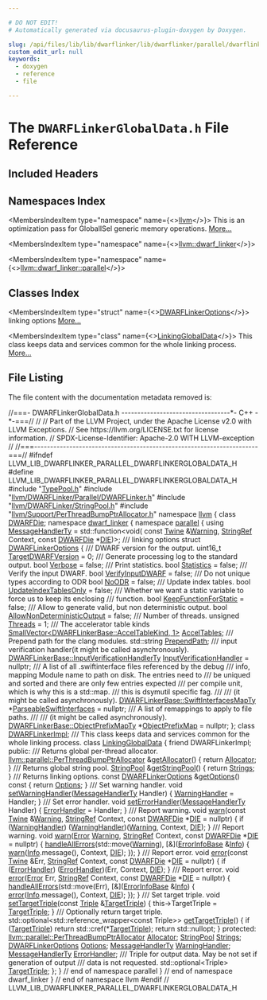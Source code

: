 ```yaml
---

# DO NOT EDIT!
# Automatically generated via docusaurus-plugin-doxygen by Doxygen.

slug: /api/files/lib/lib/dwarflinker/lib/dwarflinker/parallel/dwarflinkerglobaldata-h
custom_edit_url: null
keywords:
  - doxygen
  - reference
  - file

---
```





# The `DWARFLinkerGlobalData.h` File Reference

<DoxygenPage pluginConfig={pluginConfig}>



## Included Headers

<IncludesList>
<IncludesListItem
  filePath="TypePool.h"
  permalink="/docs/api/files/lib/lib/dwarflinker/lib/dwarflinker/parallel/typepool-h"
  isLocal="true" />
<IncludesListItem
  filePath="llvm/DWARFLinker/Parallel/DWARFLinker.h"
  permalink="/docs/api/files/include/include/llvm/include/llvm/dwarflinker/include/llvm/dwarflinker/parallel/dwarflinker-h"
  isLocal="true" />
<IncludesListItem
  filePath="llvm/DWARFLinker/StringPool.h"
  permalink="/docs/api/files/include/include/llvm/include/llvm/dwarflinker/stringpool-h"
  isLocal="true" />
<IncludesListItem
  filePath="llvm/Support/PerThreadBumpPtrAllocator.h"
  permalink="/docs/api/files/include/include/llvm/include/llvm/support/perthreadbumpptrallocator-h"
  isLocal="true" />
</IncludesList>

## Namespaces Index

<MembersIndex>

<MembersIndexItem
  type="namespace"
  name={<><a href="/docs/api/namespaces/llvm">llvm</a></>}>
This is an optimization pass for GlobalISel generic memory operations. <a href="/docs/api/namespaces/llvm/#details">More...</a>
</MembersIndexItem>

<MembersIndexItem
  type="namespace"
  name={<><a href="/docs/api/namespaces/llvm/dwarf-linker">llvm::dwarf_linker</a></>}>
</MembersIndexItem>

<MembersIndexItem
  type="namespace"
  name={<><a href="/docs/api/namespaces/llvm/dwarf-linker/parallel">llvm::dwarf_linker::parallel</a></>}>
</MembersIndexItem>

</MembersIndex>

## Classes Index

<MembersIndex>

<MembersIndexItem
  type="struct"
  name={<><a href="/docs/api/structs/llvm/dwarf-linker/parallel/dwarflinkeroptions">DWARFLinkerOptions</a></>}>
linking options <a href="/docs/api/structs/llvm/dwarf-linker/parallel/dwarflinkeroptions/#details">More...</a>
</MembersIndexItem>

<MembersIndexItem
  type="class"
  name={<><a href="/docs/api/classes/llvm/dwarf-linker/parallel/linkingglobaldata">LinkingGlobalData</a></>}>
This class keeps data and services common for the whole linking process. <a href="/docs/api/classes/llvm/dwarf-linker/parallel/linkingglobaldata/#details">More...</a>
</MembersIndexItem>

</MembersIndex>


## File Listing

The file content with the documentation metadata removed is:

<ProgramListing>

<Link id="l00001" /><CodeLine lineNumber="1"><Highlight kind="comment">//===- DWARFLinkerGlobalData.h ----------------------------------&#42;- C++ -&#42;-===//</Highlight><Highlight kind="normal"></Highlight></CodeLine>
<Link id="l00002" /><CodeLine lineNumber="2"><Highlight kind="normal"></Highlight><Highlight kind="comment">//</Highlight><Highlight kind="normal"></Highlight></CodeLine>
<Link id="l00003" /><CodeLine lineNumber="3"><Highlight kind="normal"></Highlight><Highlight kind="comment">// Part of the LLVM Project, under the Apache License v2.0 with LLVM Exceptions.</Highlight><Highlight kind="normal"></Highlight></CodeLine>
<Link id="l00004" /><CodeLine lineNumber="4"><Highlight kind="normal"></Highlight><Highlight kind="comment">// See https://llvm.org/LICENSE.txt for license information.</Highlight><Highlight kind="normal"></Highlight></CodeLine>
<Link id="l00005" /><CodeLine lineNumber="5"><Highlight kind="normal"></Highlight><Highlight kind="comment">// SPDX-License-Identifier: Apache-2.0 WITH LLVM-exception</Highlight><Highlight kind="normal"></Highlight></CodeLine>
<Link id="l00006" /><CodeLine lineNumber="6"><Highlight kind="normal"></Highlight><Highlight kind="comment">//</Highlight><Highlight kind="normal"></Highlight></CodeLine>
<Link id="l00007" /><CodeLine lineNumber="7"><Highlight kind="normal"></Highlight><Highlight kind="comment">//===----------------------------------------------------------------------===//</Highlight><Highlight kind="normal"></Highlight></CodeLine>
<Link id="l00008" /><CodeLine lineNumber="8"><Highlight kind="normal"></Highlight></CodeLine>
<Link id="l00009" /><CodeLine lineNumber="9"><Highlight kind="normal"></Highlight><Highlight kind="preprocessor">#ifndef LLVM&#95;LIB&#95;DWARFLINKER&#95;PARALLEL&#95;DWARFLINKERGLOBALDATA&#95;H</Highlight><Highlight kind="normal"></Highlight></CodeLine>
<Link id="l00010" /><CodeLine lineNumber="10"><Highlight kind="normal"></Highlight><Highlight kind="preprocessor">#define LLVM&#95;LIB&#95;DWARFLINKER&#95;PARALLEL&#95;DWARFLINKERGLOBALDATA&#95;H</Highlight><Highlight kind="normal"></Highlight></CodeLine>
<Link id="l00011" /><CodeLine lineNumber="11"><Highlight kind="normal"></Highlight></CodeLine>
<Link id="l00012" /><CodeLine lineNumber="12"><Highlight kind="normal"></Highlight><Highlight kind="preprocessor">#include &quot;<a href="/docs/api/files/lib/lib/dwarflinker/lib/dwarflinker/parallel/typepool-h">TypePool.h</a>&quot;</Highlight><Highlight kind="normal"></Highlight></CodeLine>
<Link id="l00013" /><CodeLine lineNumber="13"><Highlight kind="normal"></Highlight><Highlight kind="preprocessor">#include &quot;<a href="/docs/api/files/include/include/llvm/include/llvm/dwarflinker/include/llvm/dwarflinker/parallel/dwarflinker-h">llvm/DWARFLinker/Parallel/DWARFLinker.h</a>&quot;</Highlight><Highlight kind="normal"></Highlight></CodeLine>
<Link id="l00014" /><CodeLine lineNumber="14"><Highlight kind="normal"></Highlight><Highlight kind="preprocessor">#include &quot;<a href="/docs/api/files/include/include/llvm/include/llvm/dwarflinker/stringpool-h">llvm/DWARFLinker/StringPool.h</a>&quot;</Highlight><Highlight kind="normal"></Highlight></CodeLine>
<Link id="l00015" /><CodeLine lineNumber="15"><Highlight kind="normal"></Highlight><Highlight kind="preprocessor">#include &quot;<a href="/docs/api/files/include/include/llvm/include/llvm/support/perthreadbumpptrallocator-h">llvm/Support/PerThreadBumpPtrAllocator.h</a>&quot;</Highlight><Highlight kind="normal"></Highlight></CodeLine>
<Link id="l00016" /><CodeLine lineNumber="16"><Highlight kind="normal"></Highlight></CodeLine>
<Link id="l00017" /><CodeLine lineNumber="17"><Highlight kind="normal"></Highlight><Highlight kind="keyword">namespace </Highlight><Highlight kind="normal"><a href="/docs/api/namespaces/llvm">llvm</a> &#123;</Highlight></CodeLine>
<Link id="l00018" /><CodeLine lineNumber="18"><Highlight kind="normal"></Highlight></CodeLine>
<Link id="l00019" /><CodeLine lineNumber="19"><Highlight kind="normal"></Highlight><Highlight kind="keyword">class </Highlight><Highlight kind="normal"><a href="/docs/api/classes/llvm/dwarfdie">DWARFDie</a>;</Highlight></CodeLine>
<Link id="l00020" /><CodeLine lineNumber="20"><Highlight kind="normal"></Highlight></CodeLine>
<Link id="l00021" /><CodeLine lineNumber="21"><Highlight kind="normal"></Highlight><Highlight kind="keyword">namespace </Highlight><Highlight kind="normal"><a href="/docs/api/namespaces/llvm/dwarf-linker">dwarf&#95;linker</a> &#123;</Highlight></CodeLine>
<Link id="l00022" /><CodeLine lineNumber="22"><Highlight kind="normal"></Highlight><Highlight kind="keyword">namespace </Highlight><Highlight kind="normal"><a href="/docs/api/namespaces/llvm/dwarf-linker/parallel">parallel</a> &#123;</Highlight></CodeLine>
<Link id="l00023" /><CodeLine lineNumber="23"><Highlight kind="normal"></Highlight></CodeLine>
<Link id="l00024" /><CodeLine lineNumber="24" lineLink="/docs/api/namespaces/llvm/dwarf-linker/parallel/#af378e877afcc692f3c5a240ebef817ca"><Highlight kind="normal"></Highlight><Highlight kind="keyword">using </Highlight><Highlight kind="normal"><a href="/docs/api/namespaces/llvm/dwarf-linker/parallel/#af378e877afcc692f3c5a240ebef817ca">MessageHandlerTy</a> = std::function&lt;void(</Highlight></CodeLine>
<Link id="l00025" /><CodeLine lineNumber="25"><Highlight kind="normal">    </Highlight><Highlight kind="keyword">const</Highlight><Highlight kind="normal"> <a href="/docs/api/classes/llvm/twine">Twine</a> &amp;<a href="/docs/api/namespaces/llvm/#ac226f3d2b9ca090171a8e0a8cb92c343a0eaadb4fcb48a0a0ed7bc9868be9fbaa">Warning</a>, <a href="/docs/api/classes/llvm/stringref">StringRef</a> Context, </Highlight><Highlight kind="keyword">const</Highlight><Highlight kind="normal"> <a href="/docs/api/classes/llvm/dwarfdie">DWARFDie</a> &#42;<a href="/docs/api/classes/llvm/die">DIE</a>)&gt;;</Highlight></CodeLine>
<Link id="l00026" /><CodeLine lineNumber="26"><Highlight kind="normal"></Highlight><Highlight kind="comment"></Highlight></CodeLine>
<Link id="l00027" /><CodeLine lineNumber="27"><Highlight kind="comment">/// linking options</Highlight><Highlight kind="normal"></Highlight></CodeLine>
<Link id="l00028" /><CodeLine lineNumber="28" lineLink="/docs/api/structs/llvm/dwarf-linker/parallel/dwarflinkeroptions"><Highlight kind="normal"></Highlight><Highlight kind="keyword">struct </Highlight><Highlight kind="normal"><a href="/docs/api/structs/llvm/dwarf-linker/parallel/dwarflinkeroptions">DWARFLinkerOptions</a> &#123;</Highlight><Highlight kind="comment"></Highlight></CodeLine>
<Link id="l00029" /><CodeLine lineNumber="29"><Highlight kind="comment">  /// DWARF version for the output.</Highlight><Highlight kind="normal"></Highlight></CodeLine>
<Link id="l00030" /><CodeLine lineNumber="30" lineLink="/docs/api/structs/llvm/dwarf-linker/parallel/dwarflinkeroptions/#a44548ea51a7a3a4ba06a921d43b874be"><Highlight kind="normal">  uint16&#95;t <a href="/docs/api/structs/llvm/dwarf-linker/parallel/dwarflinkeroptions/#a44548ea51a7a3a4ba06a921d43b874be">TargetDWARFVersion</a> = 0;</Highlight></CodeLine>
<Link id="l00031" /><CodeLine lineNumber="31"><Highlight kind="normal"></Highlight><Highlight kind="comment"></Highlight></CodeLine>
<Link id="l00032" /><CodeLine lineNumber="32"><Highlight kind="comment">  /// Generate processing log to the standard output.</Highlight><Highlight kind="normal"></Highlight></CodeLine>
<Link id="l00033" /><CodeLine lineNumber="33" lineLink="/docs/api/structs/llvm/dwarf-linker/parallel/dwarflinkeroptions/#a2b508ddf784702f18079fa995522858b"><Highlight kind="normal">  </Highlight><Highlight kind="keywordtype">bool</Highlight><Highlight kind="normal"> <a href="/docs/api/structs/llvm/dwarf-linker/parallel/dwarflinkeroptions/#a2b508ddf784702f18079fa995522858b">Verbose</a> = </Highlight><Highlight kind="keyword">false</Highlight><Highlight kind="normal">;</Highlight></CodeLine>
<Link id="l00034" /><CodeLine lineNumber="34"><Highlight kind="normal"></Highlight><Highlight kind="comment"></Highlight></CodeLine>
<Link id="l00035" /><CodeLine lineNumber="35"><Highlight kind="comment">  /// Print statistics.</Highlight><Highlight kind="normal"></Highlight></CodeLine>
<Link id="l00036" /><CodeLine lineNumber="36" lineLink="/docs/api/structs/llvm/dwarf-linker/parallel/dwarflinkeroptions/#ada6d21af43986bd389dd2b165454cb5e"><Highlight kind="normal">  </Highlight><Highlight kind="keywordtype">bool</Highlight><Highlight kind="normal"> <a href="/docs/api/structs/llvm/dwarf-linker/parallel/dwarflinkeroptions/#ada6d21af43986bd389dd2b165454cb5e">Statistics</a> = </Highlight><Highlight kind="keyword">false</Highlight><Highlight kind="normal">;</Highlight></CodeLine>
<Link id="l00037" /><CodeLine lineNumber="37"><Highlight kind="normal"></Highlight><Highlight kind="comment"></Highlight></CodeLine>
<Link id="l00038" /><CodeLine lineNumber="38"><Highlight kind="comment">  /// Verify the input DWARF.</Highlight><Highlight kind="normal"></Highlight></CodeLine>
<Link id="l00039" /><CodeLine lineNumber="39" lineLink="/docs/api/structs/llvm/dwarf-linker/parallel/dwarflinkeroptions/#a7af2635dbf7eabcfb1fea5e933065e1e"><Highlight kind="normal">  </Highlight><Highlight kind="keywordtype">bool</Highlight><Highlight kind="normal"> <a href="/docs/api/structs/llvm/dwarf-linker/parallel/dwarflinkeroptions/#a7af2635dbf7eabcfb1fea5e933065e1e">VerifyInputDWARF</a> = </Highlight><Highlight kind="keyword">false</Highlight><Highlight kind="normal">;</Highlight></CodeLine>
<Link id="l00040" /><CodeLine lineNumber="40"><Highlight kind="normal"></Highlight><Highlight kind="comment"></Highlight></CodeLine>
<Link id="l00041" /><CodeLine lineNumber="41"><Highlight kind="comment">  /// Do not unique types according to ODR</Highlight><Highlight kind="normal"></Highlight></CodeLine>
<Link id="l00042" /><CodeLine lineNumber="42" lineLink="/docs/api/structs/llvm/dwarf-linker/parallel/dwarflinkeroptions/#a4cad01ae18054f3a918286b97f32ee3c"><Highlight kind="normal">  </Highlight><Highlight kind="keywordtype">bool</Highlight><Highlight kind="normal"> <a href="/docs/api/structs/llvm/dwarf-linker/parallel/dwarflinkeroptions/#a4cad01ae18054f3a918286b97f32ee3c">NoODR</a> = </Highlight><Highlight kind="keyword">false</Highlight><Highlight kind="normal">;</Highlight></CodeLine>
<Link id="l00043" /><CodeLine lineNumber="43"><Highlight kind="normal"></Highlight><Highlight kind="comment"></Highlight></CodeLine>
<Link id="l00044" /><CodeLine lineNumber="44"><Highlight kind="comment">  /// Update index tables.</Highlight><Highlight kind="normal"></Highlight></CodeLine>
<Link id="l00045" /><CodeLine lineNumber="45" lineLink="/docs/api/structs/llvm/dwarf-linker/parallel/dwarflinkeroptions/#ad0fde97dc4343f593eb4a01436cd05b9"><Highlight kind="normal">  </Highlight><Highlight kind="keywordtype">bool</Highlight><Highlight kind="normal"> <a href="/docs/api/structs/llvm/dwarf-linker/parallel/dwarflinkeroptions/#ad0fde97dc4343f593eb4a01436cd05b9">UpdateIndexTablesOnly</a> = </Highlight><Highlight kind="keyword">false</Highlight><Highlight kind="normal">;</Highlight></CodeLine>
<Link id="l00046" /><CodeLine lineNumber="46"><Highlight kind="normal"></Highlight><Highlight kind="comment"></Highlight></CodeLine>
<Link id="l00047" /><CodeLine lineNumber="47"><Highlight kind="comment">  /// Whether we want a static variable to force us to keep its enclosing</Highlight></CodeLine>
<Link id="l00048" /><CodeLine lineNumber="48"><Highlight kind="comment">  /// function.</Highlight><Highlight kind="normal"></Highlight></CodeLine>
<Link id="l00049" /><CodeLine lineNumber="49" lineLink="/docs/api/structs/llvm/dwarf-linker/parallel/dwarflinkeroptions/#a0304dfc63cdd99efba5f330f2f39fbe7"><Highlight kind="normal">  </Highlight><Highlight kind="keywordtype">bool</Highlight><Highlight kind="normal"> <a href="/docs/api/structs/llvm/dwarf-linker/parallel/dwarflinkeroptions/#a0304dfc63cdd99efba5f330f2f39fbe7">KeepFunctionForStatic</a> = </Highlight><Highlight kind="keyword">false</Highlight><Highlight kind="normal">;</Highlight></CodeLine>
<Link id="l00050" /><CodeLine lineNumber="50"><Highlight kind="normal"></Highlight><Highlight kind="comment"></Highlight></CodeLine>
<Link id="l00051" /><CodeLine lineNumber="51"><Highlight kind="comment">  /// Allow to generate valid, but non deterministic output.</Highlight><Highlight kind="normal"></Highlight></CodeLine>
<Link id="l00052" /><CodeLine lineNumber="52" lineLink="/docs/api/structs/llvm/dwarf-linker/parallel/dwarflinkeroptions/#a4cf7eaa1914002989dd579f683907a58"><Highlight kind="normal">  </Highlight><Highlight kind="keywordtype">bool</Highlight><Highlight kind="normal"> <a href="/docs/api/structs/llvm/dwarf-linker/parallel/dwarflinkeroptions/#a4cf7eaa1914002989dd579f683907a58">AllowNonDeterministicOutput</a> = </Highlight><Highlight kind="keyword">false</Highlight><Highlight kind="normal">;</Highlight></CodeLine>
<Link id="l00053" /><CodeLine lineNumber="53"><Highlight kind="normal"></Highlight><Highlight kind="comment"></Highlight></CodeLine>
<Link id="l00054" /><CodeLine lineNumber="54"><Highlight kind="comment">  /// Number of threads.</Highlight><Highlight kind="normal"></Highlight></CodeLine>
<Link id="l00055" /><CodeLine lineNumber="55" lineLink="/docs/api/structs/llvm/dwarf-linker/parallel/dwarflinkeroptions/#ae68d3cab00cbc12c2f7af38c6d74a674"><Highlight kind="normal">  </Highlight><Highlight kind="keywordtype">unsigned</Highlight><Highlight kind="normal"> <a href="/docs/api/structs/llvm/dwarf-linker/parallel/dwarflinkeroptions/#ae68d3cab00cbc12c2f7af38c6d74a674">Threads</a> = 1;</Highlight></CodeLine>
<Link id="l00056" /><CodeLine lineNumber="56"><Highlight kind="normal"></Highlight><Highlight kind="comment"></Highlight></CodeLine>
<Link id="l00057" /><CodeLine lineNumber="57"><Highlight kind="comment">  /// The accelerator table kinds</Highlight><Highlight kind="normal"></Highlight></CodeLine>
<Link id="l00058" /><CodeLine lineNumber="58" lineLink="/docs/api/structs/llvm/dwarf-linker/parallel/dwarflinkeroptions/#a3f4e5c8bada3ae219059fce1f12529ae"><Highlight kind="normal">  <a href="/docs/api/classes/llvm/smallvector">SmallVector&lt;DWARFLinkerBase::AccelTableKind, 1&gt;</a> <a href="/docs/api/structs/llvm/dwarf-linker/parallel/dwarflinkeroptions/#a3f4e5c8bada3ae219059fce1f12529ae">AccelTables</a>;</Highlight></CodeLine>
<Link id="l00059" /><CodeLine lineNumber="59"><Highlight kind="normal"></Highlight><Highlight kind="comment"></Highlight></CodeLine>
<Link id="l00060" /><CodeLine lineNumber="60"><Highlight kind="comment">  /// Prepend path for the clang modules.</Highlight><Highlight kind="normal"></Highlight></CodeLine>
<Link id="l00061" /><CodeLine lineNumber="61" lineLink="/docs/api/structs/llvm/dwarf-linker/parallel/dwarflinkeroptions/#a6b4d1969e9d1a09e808debff611e46ea"><Highlight kind="normal">  std::string <a href="/docs/api/structs/llvm/dwarf-linker/parallel/dwarflinkeroptions/#a6b4d1969e9d1a09e808debff611e46ea">PrependPath</a>;</Highlight></CodeLine>
<Link id="l00062" /><CodeLine lineNumber="62"><Highlight kind="normal"></Highlight><Highlight kind="comment"></Highlight></CodeLine>
<Link id="l00063" /><CodeLine lineNumber="63"><Highlight kind="comment">  /// input verification handler(it might be called asynchronously).</Highlight><Highlight kind="normal"></Highlight></CodeLine>
<Link id="l00064" /><CodeLine lineNumber="64" lineLink="/docs/api/structs/llvm/dwarf-linker/parallel/dwarflinkeroptions/#af525e29f46c247419bfe277b66fd6dcb"><Highlight kind="normal">  <a href="/docs/api/classes/llvm/dwarf-linker/dwarflinkerbase/#ac482b3b01bd8e00cd02ecfba94e88694">DWARFLinkerBase::InputVerificationHandlerTy</a> <a href="/docs/api/structs/llvm/dwarf-linker/parallel/dwarflinkeroptions/#af525e29f46c247419bfe277b66fd6dcb">InputVerificationHandler</a> =</Highlight></CodeLine>
<Link id="l00065" /><CodeLine lineNumber="65"><Highlight kind="normal">      </Highlight><Highlight kind="keyword">nullptr</Highlight><Highlight kind="normal">;</Highlight></CodeLine>
<Link id="l00066" /><CodeLine lineNumber="66"><Highlight kind="normal"></Highlight><Highlight kind="comment"></Highlight></CodeLine>
<Link id="l00067" /><CodeLine lineNumber="67"><Highlight kind="comment">  /// A list of all .swiftinterface files referenced by the debug</Highlight></CodeLine>
<Link id="l00068" /><CodeLine lineNumber="68"><Highlight kind="comment">  /// info, mapping Module name to path on disk. The entries need to</Highlight></CodeLine>
<Link id="l00069" /><CodeLine lineNumber="69"><Highlight kind="comment">  /// be uniqued and sorted and there are only few entries expected</Highlight></CodeLine>
<Link id="l00070" /><CodeLine lineNumber="70"><Highlight kind="comment">  /// per compile unit, which is why this is a std::map.</Highlight></CodeLine>
<Link id="l00071" /><CodeLine lineNumber="71"><Highlight kind="comment">  /// this is dsymutil specific fag.</Highlight></CodeLine>
<Link id="l00072" /><CodeLine lineNumber="72"><Highlight kind="comment">  ///</Highlight></CodeLine>
<Link id="l00073" /><CodeLine lineNumber="73"><Highlight kind="comment">  /// (it might be called asynchronously).</Highlight><Highlight kind="normal"></Highlight></CodeLine>
<Link id="l00074" /><CodeLine lineNumber="74" lineLink="/docs/api/structs/llvm/dwarf-linker/parallel/dwarflinkeroptions/#a30fbbcfa4b40cbf2bad3b75c6f24dc74"><Highlight kind="normal">  <a href="/docs/api/classes/llvm/dwarf-linker/dwarflinkerbase/#ab7230244084c9a0c89b2113444331260">DWARFLinkerBase::SwiftInterfacesMapTy</a> &#42;<a href="/docs/api/structs/llvm/dwarf-linker/parallel/dwarflinkeroptions/#a30fbbcfa4b40cbf2bad3b75c6f24dc74">ParseableSwiftInterfaces</a> = </Highlight><Highlight kind="keyword">nullptr</Highlight><Highlight kind="normal">;</Highlight></CodeLine>
<Link id="l00075" /><CodeLine lineNumber="75"><Highlight kind="normal"></Highlight><Highlight kind="comment"></Highlight></CodeLine>
<Link id="l00076" /><CodeLine lineNumber="76"><Highlight kind="comment">  /// A list of remappings to apply to file paths.</Highlight></CodeLine>
<Link id="l00077" /><CodeLine lineNumber="77"><Highlight kind="comment">  ///</Highlight></CodeLine>
<Link id="l00078" /><CodeLine lineNumber="78"><Highlight kind="comment">  /// (it might be called asynchronously).</Highlight><Highlight kind="normal"></Highlight></CodeLine>
<Link id="l00079" /><CodeLine lineNumber="79" lineLink="/docs/api/structs/llvm/dwarf-linker/parallel/dwarflinkeroptions/#a030e371ebba14e496848104fd2e157f9"><Highlight kind="normal">  <a href="/docs/api/classes/llvm/dwarf-linker/dwarflinkerbase/#a0b10e00e608ed9bcead9c3c7bcd62b4c">DWARFLinkerBase::ObjectPrefixMapTy</a> &#42;<a href="/docs/api/structs/llvm/dwarf-linker/parallel/dwarflinkeroptions/#a030e371ebba14e496848104fd2e157f9">ObjectPrefixMap</a> = </Highlight><Highlight kind="keyword">nullptr</Highlight><Highlight kind="normal">;</Highlight></CodeLine>
<Link id="l00080" /><CodeLine lineNumber="80"><Highlight kind="normal">&#125;;</Highlight></CodeLine>
<Link id="l00081" /><CodeLine lineNumber="81"><Highlight kind="normal"></Highlight></CodeLine>
<Link id="l00082" /><CodeLine lineNumber="82"><Highlight kind="normal"></Highlight><Highlight kind="keyword">class </Highlight><Highlight kind="normal"><a href="/docs/api/classes/llvm/dwarf-linker/parallel/dwarflinkerimpl">DWARFLinkerImpl</a>;</Highlight></CodeLine>
<Link id="l00083" /><CodeLine lineNumber="83"><Highlight kind="normal"></Highlight><Highlight kind="comment"></Highlight></CodeLine>
<Link id="l00084" /><CodeLine lineNumber="84"><Highlight kind="comment">/// This class keeps data and services common for the whole linking process.</Highlight><Highlight kind="normal"></Highlight></CodeLine>
<Link id="l00085" /><CodeLine lineNumber="85" lineLink="/docs/api/classes/llvm/dwarf-linker/parallel/linkingglobaldata"><Highlight kind="normal"></Highlight><Highlight kind="keyword">class </Highlight><Highlight kind="normal"><a href="/docs/api/classes/llvm/dwarf-linker/parallel/linkingglobaldata">LinkingGlobalData</a> &#123;</Highlight></CodeLine>
<Link id="l00086" /><CodeLine lineNumber="86"><Highlight kind="normal">  </Highlight><Highlight kind="keyword">friend</Highlight><Highlight kind="normal"> DWARFLinkerImpl;</Highlight></CodeLine>
<Link id="l00087" /><CodeLine lineNumber="87"><Highlight kind="normal"></Highlight></CodeLine>
<Link id="l00088" /><CodeLine lineNumber="88"><Highlight kind="normal"></Highlight><Highlight kind="keyword">public</Highlight><Highlight kind="normal">:</Highlight><Highlight kind="comment"></Highlight></CodeLine>
<Link id="l00089" /><CodeLine lineNumber="89"><Highlight kind="comment">  /// Returns global per-thread allocator.</Highlight><Highlight kind="normal"></Highlight></CodeLine>
<Link id="l00090" /><CodeLine lineNumber="90" lineLink="/docs/api/classes/llvm/dwarf-linker/parallel/linkingglobaldata/#af56aae571dbc48a80f80f6bc5fca0484"><Highlight kind="normal">  <a href="/docs/api/namespaces/llvm/parallel/#a4e82d98d22361038741bca9bd34bca85">llvm::parallel::PerThreadBumpPtrAllocator</a> &amp;<a href="/docs/api/classes/llvm/dwarf-linker/parallel/linkingglobaldata/#af56aae571dbc48a80f80f6bc5fca0484">getAllocator</a>() &#123;</Highlight></CodeLine>
<Link id="l00091" /><CodeLine lineNumber="91"><Highlight kind="normal">    </Highlight><Highlight kind="keywordflow">return</Highlight><Highlight kind="normal"> <a href="/docs/api/classes/llvm/dwarf-linker/parallel/linkingglobaldata/#a5b57a7742bcf6335816aa43a28d051f3">Allocator</a>;</Highlight></CodeLine>
<Link id="l00092" /><CodeLine lineNumber="92"><Highlight kind="normal">  &#125;</Highlight></CodeLine>
<Link id="l00093" /><CodeLine lineNumber="93"><Highlight kind="normal"></Highlight><Highlight kind="comment"></Highlight></CodeLine>
<Link id="l00094" /><CodeLine lineNumber="94"><Highlight kind="comment">  /// Returns global string pool.</Highlight><Highlight kind="normal"></Highlight></CodeLine>
<Link id="l00095" /><CodeLine lineNumber="95" lineLink="/docs/api/classes/llvm/dwarf-linker/parallel/linkingglobaldata/#a9c472d9461a75e6b9122f1d3f023b1b4"><Highlight kind="normal">  <a href="/docs/api/classes/llvm/dwarf-linker/stringpool">StringPool</a> &amp;<a href="/docs/api/classes/llvm/dwarf-linker/parallel/linkingglobaldata/#a9c472d9461a75e6b9122f1d3f023b1b4">getStringPool</a>() &#123; </Highlight><Highlight kind="keywordflow">return</Highlight><Highlight kind="normal"> <a href="/docs/api/classes/llvm/dwarf-linker/parallel/linkingglobaldata/#a04dfd5580e10d8552aefd20006602d00">Strings</a>; &#125;</Highlight></CodeLine>
<Link id="l00096" /><CodeLine lineNumber="96"><Highlight kind="normal"></Highlight><Highlight kind="comment"></Highlight></CodeLine>
<Link id="l00097" /><CodeLine lineNumber="97"><Highlight kind="comment">  /// Returns linking options.</Highlight><Highlight kind="normal"></Highlight></CodeLine>
<Link id="l00098" /><CodeLine lineNumber="98" lineLink="/docs/api/classes/llvm/dwarf-linker/parallel/linkingglobaldata/#a39f4587714d255c918f0e0c659fac37d"><Highlight kind="normal">  </Highlight><Highlight kind="keyword">const</Highlight><Highlight kind="normal"> <a href="/docs/api/structs/llvm/dwarf-linker/parallel/dwarflinkeroptions">DWARFLinkerOptions</a> &amp;<a href="/docs/api/classes/llvm/dwarf-linker/parallel/linkingglobaldata/#a39f4587714d255c918f0e0c659fac37d">getOptions</a>()</Highlight><Highlight kind="keyword"> const </Highlight><Highlight kind="normal">&#123; </Highlight><Highlight kind="keywordflow">return</Highlight><Highlight kind="normal"> <a href="/docs/api/classes/llvm/dwarf-linker/parallel/linkingglobaldata/#a31757b06282b3db90dfeceb6b0863585">Options</a>; &#125;</Highlight></CodeLine>
<Link id="l00099" /><CodeLine lineNumber="99"><Highlight kind="normal"></Highlight><Highlight kind="comment"></Highlight></CodeLine>
<Link id="l00100" /><CodeLine lineNumber="100"><Highlight kind="comment">  /// Set warning handler.</Highlight><Highlight kind="normal"></Highlight></CodeLine>
<Link id="l00101" /><CodeLine lineNumber="101" lineLink="/docs/api/classes/llvm/dwarf-linker/parallel/linkingglobaldata/#a791ea0b58e5fcb4088765a0cc94da8ef"><Highlight kind="normal">  </Highlight><Highlight kind="keywordtype">void</Highlight><Highlight kind="normal"> <a href="/docs/api/classes/llvm/dwarf-linker/parallel/linkingglobaldata/#a791ea0b58e5fcb4088765a0cc94da8ef">setWarningHandler</a>(<a href="/docs/api/namespaces/llvm/dwarf-linker/parallel/#af378e877afcc692f3c5a240ebef817ca">MessageHandlerTy</a> Handler) &#123; <a href="/docs/api/classes/llvm/dwarf-linker/parallel/linkingglobaldata/#a9fe5527612657a5c570cb7573f5aa66e">WarningHandler</a> = Handler; &#125;</Highlight></CodeLine>
<Link id="l00102" /><CodeLine lineNumber="102"><Highlight kind="normal"></Highlight><Highlight kind="comment"></Highlight></CodeLine>
<Link id="l00103" /><CodeLine lineNumber="103"><Highlight kind="comment">  /// Set error handler.</Highlight><Highlight kind="normal"></Highlight></CodeLine>
<Link id="l00104" /><CodeLine lineNumber="104" lineLink="/docs/api/classes/llvm/dwarf-linker/parallel/linkingglobaldata/#a4634136a66c62d624497559373d4e0d6"><Highlight kind="normal">  </Highlight><Highlight kind="keywordtype">void</Highlight><Highlight kind="normal"> <a href="/docs/api/classes/llvm/dwarf-linker/parallel/linkingglobaldata/#a4634136a66c62d624497559373d4e0d6">setErrorHandler</a>(<a href="/docs/api/namespaces/llvm/dwarf-linker/parallel/#af378e877afcc692f3c5a240ebef817ca">MessageHandlerTy</a> Handler) &#123; <a href="/docs/api/classes/llvm/dwarf-linker/parallel/linkingglobaldata/#ab770f4486b704032ad1211dc67b109f3">ErrorHandler</a> = Handler; &#125;</Highlight></CodeLine>
<Link id="l00105" /><CodeLine lineNumber="105"><Highlight kind="normal"></Highlight><Highlight kind="comment"></Highlight></CodeLine>
<Link id="l00106" /><CodeLine lineNumber="106"><Highlight kind="comment">  /// Report warning.</Highlight><Highlight kind="normal"></Highlight></CodeLine>
<Link id="l00107" /><CodeLine lineNumber="107" lineLink="/docs/api/classes/llvm/dwarf-linker/parallel/linkingglobaldata/#a392281dd0eb4dba44c61b52e2b8004b0"><Highlight kind="normal">  </Highlight><Highlight kind="keywordtype">void</Highlight><Highlight kind="normal"> <a href="/docs/api/classes/llvm/dwarf-linker/parallel/linkingglobaldata/#a392281dd0eb4dba44c61b52e2b8004b0">warn</a>(</Highlight><Highlight kind="keyword">const</Highlight><Highlight kind="normal"> <a href="/docs/api/classes/llvm/twine">Twine</a> &amp;<a href="/docs/api/namespaces/llvm/#ac226f3d2b9ca090171a8e0a8cb92c343a0eaadb4fcb48a0a0ed7bc9868be9fbaa">Warning</a>, <a href="/docs/api/classes/llvm/stringref">StringRef</a> Context,</Highlight></CodeLine>
<Link id="l00108" /><CodeLine lineNumber="108"><Highlight kind="normal">            </Highlight><Highlight kind="keyword">const</Highlight><Highlight kind="normal"> <a href="/docs/api/classes/llvm/dwarfdie">DWARFDie</a> &#42;<a href="/docs/api/classes/llvm/die">DIE</a> = </Highlight><Highlight kind="keyword">nullptr</Highlight><Highlight kind="normal">) &#123;</Highlight></CodeLine>
<Link id="l00109" /><CodeLine lineNumber="109"><Highlight kind="normal">    </Highlight><Highlight kind="keywordflow">if</Highlight><Highlight kind="normal"> (<a href="/docs/api/classes/llvm/dwarf-linker/parallel/linkingglobaldata/#a9fe5527612657a5c570cb7573f5aa66e">WarningHandler</a>)</Highlight></CodeLine>
<Link id="l00110" /><CodeLine lineNumber="110"><Highlight kind="normal">      (<a href="/docs/api/classes/llvm/dwarf-linker/parallel/linkingglobaldata/#a9fe5527612657a5c570cb7573f5aa66e">WarningHandler</a>)(<a href="/docs/api/namespaces/llvm/#ac226f3d2b9ca090171a8e0a8cb92c343a0eaadb4fcb48a0a0ed7bc9868be9fbaa">Warning</a>, Context, <a href="/docs/api/classes/llvm/die">DIE</a>);</Highlight></CodeLine>
<Link id="l00111" /><CodeLine lineNumber="111"><Highlight kind="normal">  &#125;</Highlight></CodeLine>
<Link id="l00112" /><CodeLine lineNumber="112"><Highlight kind="normal"></Highlight><Highlight kind="comment"></Highlight></CodeLine>
<Link id="l00113" /><CodeLine lineNumber="113"><Highlight kind="comment">  /// Report warning.</Highlight><Highlight kind="normal"></Highlight></CodeLine>
<Link id="l00114" /><CodeLine lineNumber="114" lineLink="/docs/api/classes/llvm/dwarf-linker/parallel/linkingglobaldata/#a4430fdd1c34d0b9d5014d3cbbddc9916"><Highlight kind="normal">  </Highlight><Highlight kind="keywordtype">void</Highlight><Highlight kind="normal"> <a href="/docs/api/classes/llvm/dwarf-linker/parallel/linkingglobaldata/#a4430fdd1c34d0b9d5014d3cbbddc9916">warn</a>(<a href="/docs/api/classes/llvm/error">Error</a> <a href="/docs/api/namespaces/llvm/#ac226f3d2b9ca090171a8e0a8cb92c343a0eaadb4fcb48a0a0ed7bc9868be9fbaa">Warning</a>, <a href="/docs/api/classes/llvm/stringref">StringRef</a> Context, </Highlight><Highlight kind="keyword">const</Highlight><Highlight kind="normal"> <a href="/docs/api/classes/llvm/dwarfdie">DWARFDie</a> &#42;<a href="/docs/api/classes/llvm/die">DIE</a> = </Highlight><Highlight kind="keyword">nullptr</Highlight><Highlight kind="normal">) &#123;</Highlight></CodeLine>
<Link id="l00115" /><CodeLine lineNumber="115"><Highlight kind="normal">    <a href="/docs/api/namespaces/llvm/#a2aa0f5c36ac6291f5d5f2b4efd9ffe70">handleAllErrors</a>(std::move(<a href="/docs/api/namespaces/llvm/#ac226f3d2b9ca090171a8e0a8cb92c343a0eaadb4fcb48a0a0ed7bc9868be9fbaa">Warning</a>), &#91;&amp;&#93;(<a href="/docs/api/classes/llvm/errorinfobase">ErrorInfoBase</a> &amp;<a href="/docs/api/files/lib/lib/codegen/lib/codegen/globalisel/cseinfo-cpp/#a75f8a8519c2c9b30e7c06dc5e256fffa">Info</a>) &#123;</Highlight></CodeLine>
<Link id="l00116" /><CodeLine lineNumber="116"><Highlight kind="normal">      <a href="/docs/api/classes/llvm/dwarf-linker/parallel/linkingglobaldata/#a392281dd0eb4dba44c61b52e2b8004b0">warn</a>(<a href="/docs/api/files/lib/lib/codegen/lib/codegen/globalisel/cseinfo-cpp/#a75f8a8519c2c9b30e7c06dc5e256fffa">Info</a>.message(), Context, <a href="/docs/api/classes/llvm/die">DIE</a>);</Highlight></CodeLine>
<Link id="l00117" /><CodeLine lineNumber="117"><Highlight kind="normal">    &#125;);</Highlight></CodeLine>
<Link id="l00118" /><CodeLine lineNumber="118"><Highlight kind="normal">  &#125;</Highlight></CodeLine>
<Link id="l00119" /><CodeLine lineNumber="119"><Highlight kind="normal"></Highlight><Highlight kind="comment"></Highlight></CodeLine>
<Link id="l00120" /><CodeLine lineNumber="120"><Highlight kind="comment">  /// Report error.</Highlight><Highlight kind="normal"></Highlight></CodeLine>
<Link id="l00121" /><CodeLine lineNumber="121" lineLink="/docs/api/classes/llvm/dwarf-linker/parallel/linkingglobaldata/#a476dbecec9ff9fa8130cfc45b3763501"><Highlight kind="normal">  </Highlight><Highlight kind="keywordtype">void</Highlight><Highlight kind="normal"> <a href="/docs/api/classes/llvm/dwarf-linker/parallel/linkingglobaldata/#a476dbecec9ff9fa8130cfc45b3763501">error</a>(</Highlight><Highlight kind="keyword">const</Highlight><Highlight kind="normal"> <a href="/docs/api/classes/llvm/twine">Twine</a> &amp;Err, <a href="/docs/api/classes/llvm/stringref">StringRef</a> Context,</Highlight></CodeLine>
<Link id="l00122" /><CodeLine lineNumber="122"><Highlight kind="normal">             </Highlight><Highlight kind="keyword">const</Highlight><Highlight kind="normal"> <a href="/docs/api/classes/llvm/dwarfdie">DWARFDie</a> &#42;<a href="/docs/api/classes/llvm/die">DIE</a> = </Highlight><Highlight kind="keyword">nullptr</Highlight><Highlight kind="normal">) &#123;</Highlight></CodeLine>
<Link id="l00123" /><CodeLine lineNumber="123"><Highlight kind="normal">    </Highlight><Highlight kind="keywordflow">if</Highlight><Highlight kind="normal"> (<a href="/docs/api/classes/llvm/dwarf-linker/parallel/linkingglobaldata/#ab770f4486b704032ad1211dc67b109f3">ErrorHandler</a>)</Highlight></CodeLine>
<Link id="l00124" /><CodeLine lineNumber="124"><Highlight kind="normal">      (<a href="/docs/api/classes/llvm/dwarf-linker/parallel/linkingglobaldata/#ab770f4486b704032ad1211dc67b109f3">ErrorHandler</a>)(Err, Context, <a href="/docs/api/classes/llvm/die">DIE</a>);</Highlight></CodeLine>
<Link id="l00125" /><CodeLine lineNumber="125"><Highlight kind="normal">  &#125;</Highlight></CodeLine>
<Link id="l00126" /><CodeLine lineNumber="126"><Highlight kind="normal"></Highlight><Highlight kind="comment"></Highlight></CodeLine>
<Link id="l00127" /><CodeLine lineNumber="127"><Highlight kind="comment">  /// Report error.</Highlight><Highlight kind="normal"></Highlight></CodeLine>
<Link id="l00128" /><CodeLine lineNumber="128" lineLink="/docs/api/classes/llvm/dwarf-linker/parallel/linkingglobaldata/#a7568407b9d745b41102b67fab20774a6"><Highlight kind="normal">  </Highlight><Highlight kind="keywordtype">void</Highlight><Highlight kind="normal"> <a href="/docs/api/classes/llvm/dwarf-linker/parallel/linkingglobaldata/#a7568407b9d745b41102b67fab20774a6">error</a>(<a href="/docs/api/classes/llvm/error">Error</a> Err, <a href="/docs/api/classes/llvm/stringref">StringRef</a> Context, </Highlight><Highlight kind="keyword">const</Highlight><Highlight kind="normal"> <a href="/docs/api/classes/llvm/dwarfdie">DWARFDie</a> &#42;<a href="/docs/api/classes/llvm/die">DIE</a> = </Highlight><Highlight kind="keyword">nullptr</Highlight><Highlight kind="normal">) &#123;</Highlight></CodeLine>
<Link id="l00129" /><CodeLine lineNumber="129"><Highlight kind="normal">    <a href="/docs/api/namespaces/llvm/#a2aa0f5c36ac6291f5d5f2b4efd9ffe70">handleAllErrors</a>(std::move(Err), &#91;&amp;&#93;(<a href="/docs/api/classes/llvm/errorinfobase">ErrorInfoBase</a> &amp;<a href="/docs/api/files/lib/lib/codegen/lib/codegen/globalisel/cseinfo-cpp/#a75f8a8519c2c9b30e7c06dc5e256fffa">Info</a>) &#123;</Highlight></CodeLine>
<Link id="l00130" /><CodeLine lineNumber="130"><Highlight kind="normal">      <a href="/docs/api/files/lib/lib/debuginfo/lib/debuginfo/codeview/symbolrecordmapping-cpp/#a9cdf893c7d17e47fa1ed8bebf92a5da4">error</a>(<a href="/docs/api/files/lib/lib/codegen/lib/codegen/globalisel/cseinfo-cpp/#a75f8a8519c2c9b30e7c06dc5e256fffa">Info</a>.message(), Context, <a href="/docs/api/classes/llvm/die">DIE</a>);</Highlight></CodeLine>
<Link id="l00131" /><CodeLine lineNumber="131"><Highlight kind="normal">    &#125;);</Highlight></CodeLine>
<Link id="l00132" /><CodeLine lineNumber="132"><Highlight kind="normal">  &#125;</Highlight></CodeLine>
<Link id="l00133" /><CodeLine lineNumber="133"><Highlight kind="normal"></Highlight><Highlight kind="comment"></Highlight></CodeLine>
<Link id="l00134" /><CodeLine lineNumber="134"><Highlight kind="comment">  /// Set target triple.</Highlight><Highlight kind="normal"></Highlight></CodeLine>
<Link id="l00135" /><CodeLine lineNumber="135" lineLink="/docs/api/classes/llvm/dwarf-linker/parallel/linkingglobaldata/#a716de5336a08b726d057c6b7ed287ce5"><Highlight kind="normal">  </Highlight><Highlight kind="keywordtype">void</Highlight><Highlight kind="normal"> <a href="/docs/api/classes/llvm/dwarf-linker/parallel/linkingglobaldata/#a716de5336a08b726d057c6b7ed287ce5">setTargetTriple</a>(</Highlight><Highlight kind="keyword">const</Highlight><Highlight kind="normal"> <a href="/docs/api/classes/llvm/triple">Triple</a> &amp;<a href="/docs/api/classes/llvm/dwarf-linker/parallel/linkingglobaldata/#a5b9799b2e7f33a51343b80a494034e3c">TargetTriple</a>) &#123;</Highlight></CodeLine>
<Link id="l00136" /><CodeLine lineNumber="136"><Highlight kind="normal">    this-&gt;TargetTriple = <a href="/docs/api/classes/llvm/dwarf-linker/parallel/linkingglobaldata/#a5b9799b2e7f33a51343b80a494034e3c">TargetTriple</a>;</Highlight></CodeLine>
<Link id="l00137" /><CodeLine lineNumber="137"><Highlight kind="normal">  &#125;</Highlight></CodeLine>
<Link id="l00138" /><CodeLine lineNumber="138"><Highlight kind="normal"></Highlight><Highlight kind="comment"></Highlight></CodeLine>
<Link id="l00139" /><CodeLine lineNumber="139"><Highlight kind="comment">  /// Optionally return target triple.</Highlight><Highlight kind="normal"></Highlight></CodeLine>
<Link id="l00140" /><CodeLine lineNumber="140" lineLink="/docs/api/classes/llvm/dwarf-linker/parallel/linkingglobaldata/#ab4955c14d8328cf5fb3b7ac211a5cc36"><Highlight kind="normal">  std::optional&lt;std::reference&#95;wrapper&lt;const Triple&gt;&gt; <a href="/docs/api/classes/llvm/dwarf-linker/parallel/linkingglobaldata/#ab4955c14d8328cf5fb3b7ac211a5cc36">getTargetTriple</a>() &#123;</Highlight></CodeLine>
<Link id="l00141" /><CodeLine lineNumber="141"><Highlight kind="normal">    </Highlight><Highlight kind="keywordflow">if</Highlight><Highlight kind="normal"> (<a href="/docs/api/classes/llvm/dwarf-linker/parallel/linkingglobaldata/#a5b9799b2e7f33a51343b80a494034e3c">TargetTriple</a>)</Highlight></CodeLine>
<Link id="l00142" /><CodeLine lineNumber="142"><Highlight kind="normal">      </Highlight><Highlight kind="keywordflow">return</Highlight><Highlight kind="normal"> std::cref(&#42;<a href="/docs/api/classes/llvm/dwarf-linker/parallel/linkingglobaldata/#a5b9799b2e7f33a51343b80a494034e3c">TargetTriple</a>);</Highlight></CodeLine>
<Link id="l00143" /><CodeLine lineNumber="143"><Highlight kind="normal"></Highlight></CodeLine>
<Link id="l00144" /><CodeLine lineNumber="144"><Highlight kind="normal">    </Highlight><Highlight kind="keywordflow">return</Highlight><Highlight kind="normal"> std::nullopt;</Highlight></CodeLine>
<Link id="l00145" /><CodeLine lineNumber="145"><Highlight kind="normal">  &#125;</Highlight></CodeLine>
<Link id="l00146" /><CodeLine lineNumber="146"><Highlight kind="normal"></Highlight></CodeLine>
<Link id="l00147" /><CodeLine lineNumber="147"><Highlight kind="normal"></Highlight><Highlight kind="keyword">protected</Highlight><Highlight kind="normal">:</Highlight></CodeLine>
<Link id="l00148" /><CodeLine lineNumber="148" lineLink="/docs/api/classes/llvm/dwarf-linker/parallel/linkingglobaldata/#a5b57a7742bcf6335816aa43a28d051f3"><Highlight kind="normal">  <a href="/docs/api/namespaces/llvm/parallel/#a4e82d98d22361038741bca9bd34bca85">llvm::parallel::PerThreadBumpPtrAllocator</a> <a href="/docs/api/classes/llvm/dwarf-linker/parallel/linkingglobaldata/#a5b57a7742bcf6335816aa43a28d051f3">Allocator</a>;</Highlight></CodeLine>
<Link id="l00149" /><CodeLine lineNumber="149" lineLink="/docs/api/classes/llvm/dwarf-linker/parallel/linkingglobaldata/#a04dfd5580e10d8552aefd20006602d00"><Highlight kind="normal">  <a href="/docs/api/classes/llvm/dwarf-linker/stringpool">StringPool</a> <a href="/docs/api/classes/llvm/dwarf-linker/parallel/linkingglobaldata/#a04dfd5580e10d8552aefd20006602d00">Strings</a>;</Highlight></CodeLine>
<Link id="l00150" /><CodeLine lineNumber="150" lineLink="/docs/api/classes/llvm/dwarf-linker/parallel/linkingglobaldata/#a31757b06282b3db90dfeceb6b0863585"><Highlight kind="normal">  <a href="/docs/api/structs/llvm/dwarf-linker/parallel/dwarflinkeroptions">DWARFLinkerOptions</a> <a href="/docs/api/classes/llvm/dwarf-linker/parallel/linkingglobaldata/#a31757b06282b3db90dfeceb6b0863585">Options</a>;</Highlight></CodeLine>
<Link id="l00151" /><CodeLine lineNumber="151" lineLink="/docs/api/classes/llvm/dwarf-linker/parallel/linkingglobaldata/#a9fe5527612657a5c570cb7573f5aa66e"><Highlight kind="normal">  <a href="/docs/api/namespaces/llvm/dwarf-linker/parallel/#af378e877afcc692f3c5a240ebef817ca">MessageHandlerTy</a> <a href="/docs/api/classes/llvm/dwarf-linker/parallel/linkingglobaldata/#a9fe5527612657a5c570cb7573f5aa66e">WarningHandler</a>;</Highlight></CodeLine>
<Link id="l00152" /><CodeLine lineNumber="152" lineLink="/docs/api/classes/llvm/dwarf-linker/parallel/linkingglobaldata/#ab770f4486b704032ad1211dc67b109f3"><Highlight kind="normal">  <a href="/docs/api/namespaces/llvm/dwarf-linker/parallel/#af378e877afcc692f3c5a240ebef817ca">MessageHandlerTy</a> <a href="/docs/api/classes/llvm/dwarf-linker/parallel/linkingglobaldata/#ab770f4486b704032ad1211dc67b109f3">ErrorHandler</a>;</Highlight></CodeLine>
<Link id="l00153" /><CodeLine lineNumber="153"><Highlight kind="normal"></Highlight><Highlight kind="comment"></Highlight></CodeLine>
<Link id="l00154" /><CodeLine lineNumber="154"><Highlight kind="comment">  /// Triple for output data. May be not set if generation of output</Highlight></CodeLine>
<Link id="l00155" /><CodeLine lineNumber="155"><Highlight kind="comment">  /// data is not requested.</Highlight><Highlight kind="normal"></Highlight></CodeLine>
<Link id="l00156" /><CodeLine lineNumber="156" lineLink="/docs/api/classes/llvm/dwarf-linker/parallel/linkingglobaldata/#a5b9799b2e7f33a51343b80a494034e3c"><Highlight kind="normal">  std::optional&lt;Triple&gt; <a href="/docs/api/classes/llvm/dwarf-linker/parallel/linkingglobaldata/#a5b9799b2e7f33a51343b80a494034e3c">TargetTriple</a>;</Highlight></CodeLine>
<Link id="l00157" /><CodeLine lineNumber="157"><Highlight kind="normal">&#125;;</Highlight></CodeLine>
<Link id="l00158" /><CodeLine lineNumber="158"><Highlight kind="normal"></Highlight></CodeLine>
<Link id="l00159" /><CodeLine lineNumber="159"><Highlight kind="normal">&#125; </Highlight><Highlight kind="comment">// end of namespace parallel</Highlight><Highlight kind="normal"></Highlight></CodeLine>
<Link id="l00160" /><CodeLine lineNumber="160"><Highlight kind="normal">&#125; </Highlight><Highlight kind="comment">// end of namespace dwarf&#95;linker</Highlight><Highlight kind="normal"></Highlight></CodeLine>
<Link id="l00161" /><CodeLine lineNumber="161"><Highlight kind="normal">&#125; </Highlight><Highlight kind="comment">// end of namespace llvm</Highlight><Highlight kind="normal"></Highlight></CodeLine>
<Link id="l00162" /><CodeLine lineNumber="162"><Highlight kind="normal"></Highlight></CodeLine>
<Link id="l00163" /><CodeLine lineNumber="163"><Highlight kind="normal"></Highlight><Highlight kind="preprocessor">#endif </Highlight><Highlight kind="comment">// LLVM&#95;LIB&#95;DWARFLINKER&#95;PARALLEL&#95;DWARFLINKERGLOBALDATA&#95;H</Highlight><Highlight kind="normal"></Highlight></CodeLine>

</ProgramListing>

</DoxygenPage>
